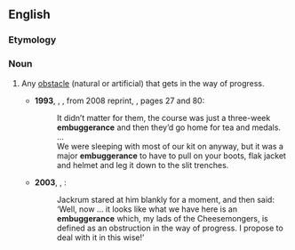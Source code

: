 ==English==

===Etymology===
{{confix|en|em|bugger|ance}}

===Noun===
{{en-noun}}

# {{lb|en|British|military|slang}} Any [[obstacle]] (natural or artificial) that gets in the way of progress.
#* '''1993''', {{w|Andy McNab}}, ''{{w|Bravo Two Zero (novel)|Bravo Two Zero}}'', from 2008 reprint, {{ISBN|1407039237}}, pages&nbsp;27 and&nbsp;80:
#*: It didn’t matter for them, the course was just a three-week '''embuggerance''' and then they’d go home for tea and medals.<br>…<br>We were sleeping with most of our kit on anyway, but it was a major '''embuggerance''' to have to pull on your boots, flak jacket and helmet and leg it down to the slit trenches.
#* '''2003''', {{w|Terry Pratchett}}, ''{{w|Monstrous Regiment (novel)|Monstrous Regiment}}'':
#*: Jackrum stared at him blankly for a moment, and then said: ‘Well, now … it looks like what we have here is an '''embuggerance''' which, my lads of the Cheesemongers, is defined as an obstruction in the way of progress. I propose to deal with it in this wise!’